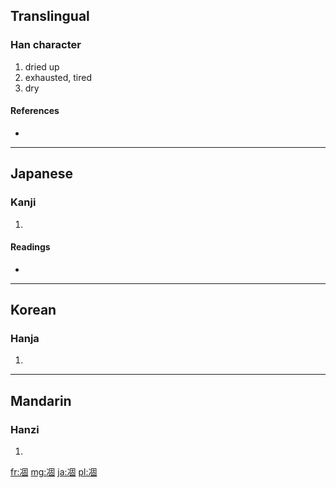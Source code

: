 {{also|涸}}
==Translingual==

===Han character===
{{Han char|rn=15|rad=冫|as=08|sn=10|four=3610<sub>0</sub>|canj=戈一田十口 (IMWJR)}}

# dried up
# exhausted, tired
# dry

====References====
* {{Han ref|kx=0132.350|dkj=01659|dj=0296.230|hdz=10299.030|uh=51C5|ud=20933|bh=D0E3|bd=53475}}

----

==Japanese==

===Kanji===
{{ja-kanji|grade=|rs=冫08}}

# {{defn|Japanese|sort=冫08}}

====Readings====
* {{ja-readings|on=[[こ]] (ko)|kun=[[こおる]] (kooru)}}

----

==Korean==

===Hanja===
{{ko-hanja|hangeul=고|rv=go|mr=ko}}

# {{defn|Korean|sort=冫08}}

----

==Mandarin==

===Hanzi===
{{cmn-hanzi|pin=[[gù]] ([[gu4]])|wg=ku<sup>4</sup>}}

# {{defn|Mandarin|sort=冫08}}

[[fr:凅]]
[[mg:凅]]
[[ja:凅]]
[[pl:凅]]